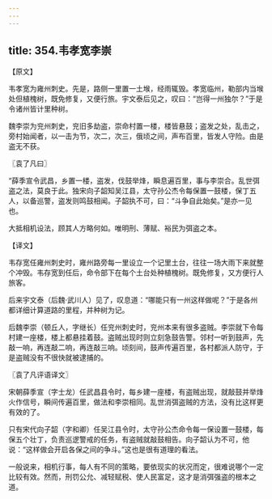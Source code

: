 ```yaml
---
---
---
```

title: 354.韦孝宽李崇
---



【原文】

韦孝宽为雍州刺史。先是，路侧一里置一土堠，经雨辄毁。孝宽临州，勒部内当堠处但植槐树，既免修复，又便行旅。宇文泰后见之，叹曰：“岂得一州独尔？”于是令诸州皆计里种树。

魏李崇为兖州刺史，兖旧多劫盗，崇命村置一楼，楼皆悬鼓；盗发之处，乱击之，旁村始闻者，以一击为节，次二，次三，俄顷之间，声布百里，皆发人守险。由是盗无不获。

〖袁了凡曰〗

“薛季宣令武昌，乡置一楼，盗发，伐鼓举烽，瞬息遍百里，事与李崇合。乱世弭盗之法，莫良于此。独宋向子韶知吴江县，太守孙公杰令每保置一鼓楼，保丁五人，以备巡警，盗发则鸣鼓相闻。子韶执不可，曰：“斗争自此始矣。”是亦一见也。

大抵相机设法，顾其人方略何如。唯明刑、薄赋、裕民为弭盗之本。

【译文】

韦存宽任雍州刺史时，雍州路旁每一里设立一个记里土台，往往一场大雨下来就整个冲毁。韦存宽到任后，命令部下在每个土台处种植槐树。既免修复，又方便行人旅客。

后来宇文泰（后魏·武川人）见了，叹息道：“哪能只有一州这样做呢？”于是各州都详细计算道路的里程，并种树为记。

后魏李崇（顿丘人，字继长）任兖州刺史时，兖州本来有很多盗贼。李崇就下令每村建一座楼，楼上都悬挂着鼓。盗贼出现时则立刻急鼓告警。邻村一听到鼓声，先敲一响，再连敲二响，再连敲三响。顷刻间，鼓声传遍百里，各村都派人防守，于是盗贼没有不很快就被逮捕的。

〖袁了凡评语译文〗

宋朝薛季宣（字士龙）任武昌县令时，每乡建一座楼，有盗贼出现，就敲鼓并举烽火作信号，瞬间传遍百里，做法和李崇相同。乱世消弭盗贼的方法，没有比这样更有效的了。

只有宋代向子韶（字和卿）任吴江县令时，太守孙公杰命令每一保设置一鼓楼，每保五个壮丁，负责巡逻警戒的任务，有盗贼就敲鼓相告。向子韶认为不可，他说：“这样做会开启各保之间的争斗。”这也是很有道理的看法。

一般说来，相机行事，每人有不同的策略，要依现实的状况而定，很难说哪个一定比较有效。然而，刑罚公允、减轻赋税、使人民富足，这才是消弭强盗的根本之道。